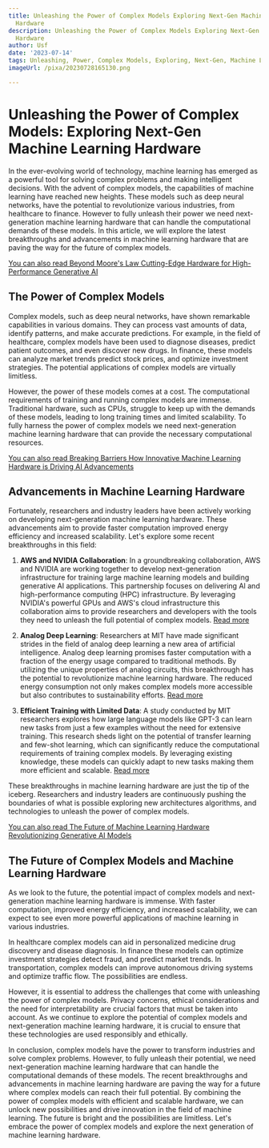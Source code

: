 ```yaml
---
title: Unleashing the Power of Complex Models Exploring Next-Gen Machine Learning
  Hardware
description: Unleashing the Power of Complex Models Exploring Next-Gen Machine Learning
  Hardware
author: Usf
date: '2023-07-14'
tags: Unleashing, Power, Complex Models, Exploring, Next-Gen, Machine Learning, Hardware
imageUrl: /pixa/20230728165130.png

---
```

# Unleashing the Power of Complex Models: Exploring Next-Gen  Machine Learning Hardware

In the ever-evolving world of technology, machine learning has emerged as a powerful tool for solving complex problems and making intelligent decisions. With the advent  of complex models, the capabilities of machine learning have reached  new heights. These models such as deep neural networks, have the potential to revolutionize various industries, from healthcare to finance. However to fully unleash their power we need next-generation machine learning hardware that can handle the computational demands of these models. In  this article, we will explore the latest breakthroughs and  advancements in machine learning hardware that are paving the way for the future of complex  models.

[You can also read Beyond Moore's Law Cutting-Edge Hardware for High-Performance Generative AI](Beyond%20Moore%27s%20Law%20Cutting-Edge%20Hardware%20for%20High-Performance%20Generative%20AI)


## The Power of Complex Models

Complex models, such as deep neural networks, have shown remarkable capabilities in various domains. They can process vast amounts of data, identify patterns, and make accurate predictions. For example, in the field of healthcare, complex models have been used to diagnose diseases, predict patient outcomes, and  even discover new drugs.  In finance,  these models can analyze market trends predict stock prices, and optimize investment strategies. The potential applications of complex  models are virtually limitless.

However, the power of these  models comes at a  cost. The computational requirements of training  and running complex models are immense. Traditional hardware, such as CPUs, struggle to keep up with the  demands of these models, leading to  long training times and limited scalability. To fully harness the power of complex models we need next-generation machine  learning hardware that can  provide  the necessary computational  resources.

[You can also read  Breaking Barriers How Innovative Machine Learning Hardware is Driving AI Advancements](Breaking%20Barriers%20How%20Innovative%20Machine%20Learning%20Hardware%20is%20Driving%20AI%20Advancements)


## Advancements in Machine Learning Hardware

Fortunately, researchers and industry  leaders have been  actively working on developing next-generation machine learning hardware.  These advancements aim to provide faster computation improved energy efficiency and  increased scalability. Let's explore some recent breakthroughs in this  field:

1. **AWS  and NVIDIA Collaboration**: In a groundbreaking collaboration, AWS and  NVIDIA  are working together to develop next-generation infrastructure for training large machine learning models and building generative  AI applications. This partnership focuses on delivering AI and high-performance computing (HPC) infrastructure. By leveraging NVIDIA's powerful GPUs and  AWS's cloud infrastructure this collaboration aims  to  provide researchers and developers with  the tools they  need  to  unleash the full potential of complex  models. [Read more](https://nvidianews.nvidia.com/news/aws-and-nvidia-collaborate-on-next-generation-infrastructure-for-training-large-machine-learning-models-and-building-generative-ai-applications)

2. **Analog Deep Learning**: Researchers at MIT have made significant strides  in the field of analog deep learning a new area of artificial intelligence. Analog deep learning promises faster computation with a fraction of  the energy usage  compared  to traditional methods. By utilizing the  unique properties of analog circuits, this breakthrough has the potential to revolutionize  machine learning hardware. The reduced energy consumption not  only makes complex models  more accessible but also contributes  to sustainability efforts. [Read more](https://news.mit.edu/2022/analog-deep-learning-ai-computing-0728)

3. **Efficient Training  with  Limited  Data**: A study conducted by MIT  researchers explores how large language models like GPT-3 can learn new tasks from just a few examples without the need for extensive training. This research sheds light on the potential of transfer learning and few-shot learning, which  can significantly  reduce the computational requirements of training complex models. By leveraging existing knowledge, these models can quickly adapt to new tasks making them more efficient and scalable. [Read more](https://news.mit.edu/2023/large-language-models-in-context-learning-0207)

These breakthroughs  in machine learning hardware  are just the tip of the  iceberg.  Researchers  and  industry leaders are continuously pushing the  boundaries of what is possible exploring new architectures algorithms, and technologies to unleash the power of complex models.

[You can also read The Future of Machine Learning  Hardware Revolutionizing Generative AI Models](The%20Future%20of%20Machine%20Learning%20Hardware%20Revolutionizing%20Generative%20AI%20Models)


##  The Future of Complex Models and Machine Learning Hardware

As we look to the future, the  potential impact of complex models and  next-generation machine learning hardware  is immense. With faster computation, improved energy efficiency, and increased scalability, we can expect to see even more powerful applications of machine learning in various industries.

In healthcare complex models can aid in personalized medicine drug discovery and  disease diagnosis. In finance these models can optimize investment  strategies detect fraud, and predict market trends. In transportation, complex models can improve autonomous driving systems and optimize traffic flow. The  possibilities  are endless.

However, it is essential to address the challenges that come with unleashing the power of complex models. Privacy concerns, ethical considerations  and the need for interpretability are crucial factors that must  be taken into account. As we continue to explore  the potential of complex models  and next-generation machine learning hardware, it is crucial to ensure that these technologies are used responsibly and ethically.

In conclusion,  complex models have the  power to transform industries and solve complex problems. However,  to fully unleash their potential, we need next-generation machine learning hardware that can handle the computational demands of these models. The recent  breakthroughs and advancements in machine learning hardware are paving the way for a  future  where complex  models can reach their full potential. By  combining the power of complex models  with efficient and scalable hardware, we can unlock new possibilities and drive innovation in the field  of machine learning. The  future is bright and the possibilities are limitless.  Let's embrace the  power of complex  models and explore the next generation of machine learning hardware.